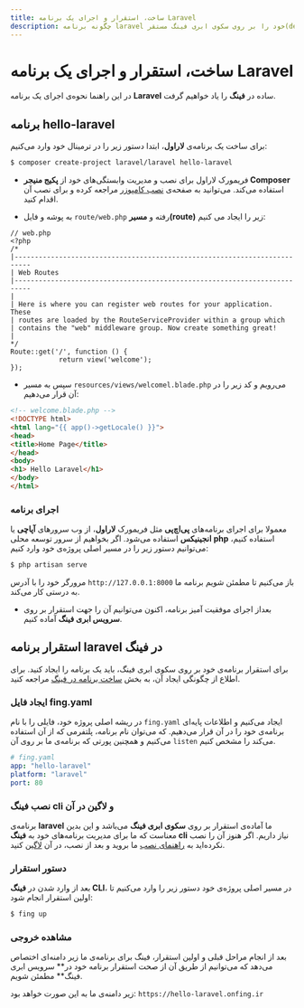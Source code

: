 ```yaml
---
title: ساخت، استقرار و اجرای یک برنامه Laravel
description: چگونه برنامه laravel خود را بر روی سکوی ابری فینگ مستقر(deploy) کنیم؟
---
```



<Platform>
  <PlatformHead title="برنامه‌های Laravel" icon="laravel/laravel-plain.svg"/>
</Platform>

# ساخت، استقرار و اجرای یک برنامه Laravel

در این راهنما نحوه‌ی اجرای یک برنامه **Laravel** ساده در **فینگ** را یاد خواهیم گرفت.

## برنامه hello-laravel

برای ساخت یک برنامه‌ی **لاراول**، ابتدا دستور زیر را در ترمینال خود وارد می‌کنیم:

```bash
$ composer create-project laravel/laravel hello-laravel
```

- فریمورک لاراول برای نصب و مدیریت وابستگی‌های خود از **پکیج منیجر Composer** استفاده می‌کند. می‌توانید به صفحه‌ی [نصب کامپوزر](https://getcomposer.org/doc/00-intro.md) مراجعه کرده و برای نصب آن اقدام کنید.


- به پوشه و فایل `route/web.php` رفته و **مسیر(route)** زیر را ایجاد می کنیم:

```
// web.php
<?php
/*
|--------------------------------------------------------------------------
| Web Routes
|--------------------------------------------------------------------------
|
| Here is where you can register web routes for your application. These
| routes are loaded by the RouteServiceProvider within a group which
| contains the "web" middleware group. Now create something great!
|
*/
Route::get('/', function () {
            return view('welcome');
});
```

- سپس به مسیر `resources/views/welcomel.blade.php` می‌رویم و کد زیر را در آن قرار می‌دهیم:

```html
<!-- welcome.blade.php -->
<!DOCTYPE html>
<html lang="{{ app()->getLocale() }}">
<head>
<title>Home Page</title>
</head>
<body>
<h1> Hello Laravel</h1>
</body>
</html>
```
### اجرای برنامه

معمولا برای اجرای برنامه‌های **پی‌اچ‌پی** مثل فریمورک **لاراول**، از وب سرورهای **آپاچی** یا **انجینیکس**  استفاده می‌شود. اگر بخواهیم از سرور توسعه محلی **php** استفاده کنیم، می‌توانیم دستور زیر را در مسیر اصلی پروژه‌ی خود وارد کنیم:

```bash
$ php artisan serve
```

مرورگر خود را با آدرس `http://127.0.0.1:8000` باز می‌کنیم تا مطمئن شویم برنامه ما به درستی کار می‌کند.


- بعداز اجرای موفقیت آمیز برنامه، اکنون می‌توانیم آن را جهت استقرار بر روی **سرویس ابری فینگ** آماده کنیم.

## استقرار برنامه laravel در فینگ

برای استقرار برنامه‌ی خود بر روی سکوی ابری فینگ، باید یک برنامه را ایجاد کنید. برای اطلاع از چگونگی ایجاد آن، به بخش [ساخت برنامه در فینگ](/quickstart/create-app) مراجعه کنید.

### ایجاد فایل fing.yaml

در ریشه اصلی پروژه خود، فایلی را با نام `fing.yaml` ایجاد می‌کنیم و اطلاعات پایه‌ای برنامه‌ی خود را در آن قرار می‌دهیم. که می‌توان نام برنامه، پلتفرمی که از آن استفاده می‌کنیم و همچنین پورتی که برنامه‌ی ما بر روی آن `listen` می‌کند را مشخص کنیم.

```yaml
# fing.yaml
app: "hello-laravel"
platform: "laravel"
port: 80
```

### نصب فینگ cli و لاگین در آن

برنامه‌ی **laravel** ما آماده‌ی استقرار بر روی **سکوی ابری فینگ** می‌باشد و این بدین معناست که ما برای مدیریت برنامه‌های خود به **فینگ cli** نیاز داریم. اگر هنوز آن را نصب نکرده‌اید به [راهنمای نصب](/quickstart/installation) ما بروید و بعد از نصب، در آن [لاگین](/quickstart/login) کنید.

### دستور استقرار

بعد از وارد شدن در **فینگ CLI**، در مسیر اصلی پروژه‌ی خود دستور زیر را وارد می‌کنیم تا اولین استقرار انجام شود:

```bash
$ fing up
```

### مشاهده خروجی

بعد از انجام مراحل قبلی و اولین استقرار، فینگ برای برنامه‌ی ما زیر دامنه‌ای اختصاص می‌دهد که می‌توانیم از طریق آن از صحت استقرار برنامه خود در** سرویس ابری فینگ** مطمئن شویم.

زیر دامنه‌ی ما به این صورت خواهد بود: `https://hello-laravel.onfing.ir`
